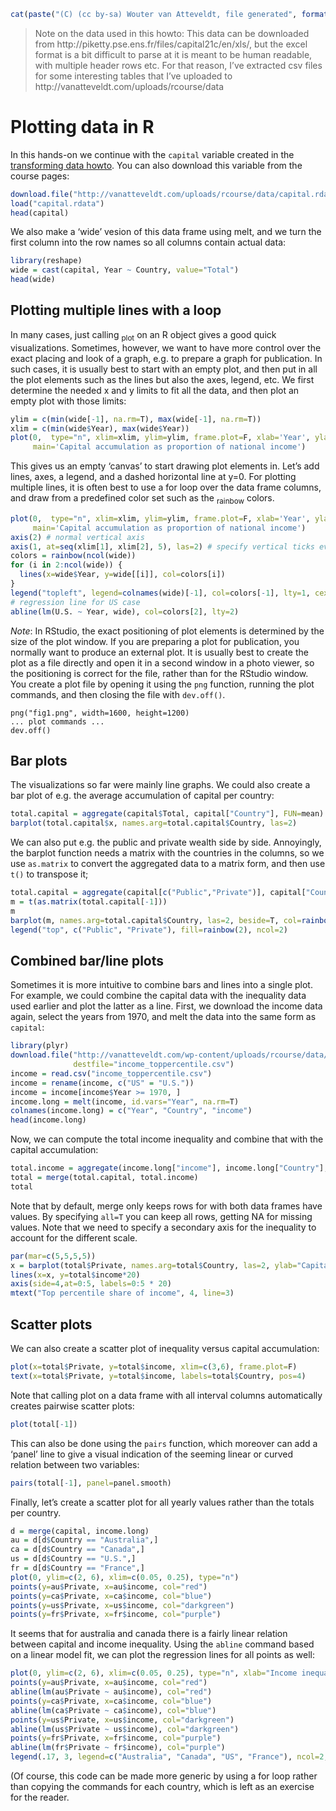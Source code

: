 ```r
cat(paste("(C) (cc by-sa) Wouter van Atteveldt, file generated", format(Sys.Date(), format="%B %d %Y")))
```

> Note on the data used in this howto: 
> This data can be downloaded from http://piketty.pse.ens.fr/files/capital21c/en/xls/, 
> but the excel format is a bit difficult to parse at it is meant to be human readable, with multiple header rows etc. 
> For that reason, I've extracted csv files for some interesting tables that I've uploaded to 
> http://vanatteveldt.com/uploads/rcourse/data

Plotting data in R
===

In this hands-on we continue with the `capital` variable created in the [transforming data howto](4_transforming.md).
You can also download this variable from the course pages:

```r
download.file("http://vanatteveldt.com/uploads/rcourse/data/capital.rdata", destfile="capital.rdata")
load("capital.rdata")
head(capital)
```

We also make a 'wide' vesion of this data frame using melt, and we turn the first column into the row names so all columns contain actual data:

```r
library(reshape)
wide = cast(capital, Year ~ Country, value="Total")
head(wide)
```

Plotting multiple lines with a loop
----

In many cases, just calling ~plot~ on an R object gives a good quick visualizations.
Sometimes, however, we want to have more control over the exact placing and look of a graph, e.g. to prepare a graph for publication.
In such cases, it is usually best to start with an empty plot, and then put in all the plot elements such as the lines but also the axes, legend, etc.
We first determine the needed x and y limits to fit all the data, and then plot an empty plot with those limits:


```r
ylim = c(min(wide[-1], na.rm=T), max(wide[-1], na.rm=T))
xlim = c(min(wide$Year), max(wide$Year))
plot(0,  type="n", xlim=xlim, ylim=ylim, frame.plot=F, xlab='Year', ylab='Capital', axes=F,
     main='Capital accumulation as proportion of national income')
```

This gives us an empty 'canvas' to start drawing plot elements in. Let's add lines, axes, a legend, and a dashed horizontal line at y=0.  For plotting multiple lines, it is often best to use a for loop over the data frame columns, and draw from a predefined color set such as the ~rainbow~ colors. 


```r
plot(0,  type="n", xlim=xlim, ylim=ylim, frame.plot=F, xlab='Year', ylab='Capital', axes=F,
     main='Capital accumulation as proportion of national income')
axis(2) # normal vertical axis
axis(1, at=seq(xlim[1], xlim[2], 5), las=2) # specify vertical ticks every 5 years
colors = rainbow(ncol(wide)) 
for (i in 2:ncol(wide)) {
  lines(x=wide$Year, y=wide[[i]], col=colors[i])  
}
legend("topleft", legend=colnames(wide)[-1], col=colors[-1], lty=1, cex=.65, ncol=2)
# regression line for US case
abline(lm(U.S. ~ Year, wide), col=colors[2], lty=2)
```

*Note*: In RStudio, the exact positioning of plot elements is determined by the size of the plot window.
If you are preparing a plot for publication, you normally want to produce an external plot.
It is usually best to create the plot as a file directly and open it in a second window in a photo viewer, 
so the positioning is correct for the file, rather than for the RStudio window. 
You create a plot file by opening it using the `png` function, running the plot commands, and then closing the file with `dev.off()`.

```
png("fig1.png", width=1600, height=1200)
... plot commands ...
dev.off()
```

Bar plots
----

The visualizations so far were mainly line graphs.
We could also create a bar plot of e.g. the average accumulation of capital per country:

```r
total.capital = aggregate(capital$Total, capital["Country"], FUN=mean)
barplot(total.capital$x, names.arg=total.capital$Country, las=2)
```

We can also put e.g. the public and private wealth side by side.
Annoyingly, the barplot function needs a matrix with the countries in the columns,
so we use `as.matrix` to convert the aggregated data to a matrix form, and then use `t()` to transpose it;

```r
total.capital = aggregate(capital[c("Public","Private")], capital["Country"], FUN=mean)
m = t(as.matrix(total.capital[-1]))
m
barplot(m, names.arg=total.capital$Country, las=2, beside=T, col=rainbow(2), ylim=c(0,6))
legend("top", c("Public", "Private"), fill=rainbow(2), ncol=2)
```

Combined bar/line plots
---

Sometimes it is more intuitive to combine bars and lines into a single plot. 
For example, we could combine the capital data with the inequality data used earlier and plot the latter as a line.
First, we download the income data again, select the years from 1970, and melt the data into the same form as `capital`:
```r
library(plyr)
download.file("http://vanatteveldt.com/wp-content/uploads/rcourse/data/income_toppercentile.csv", 
              destfile="income_toppercentile.csv")
income = read.csv("income_toppercentile.csv")
income = rename(income, c("US" = "U.S."))
income = income[income$Year >= 1970, ]
income.long = melt(income, id.vars="Year", na.rm=T)
colnames(income.long) = c("Year", "Country", "income")
head(income.long)
```

Now, we can compute the total income inequality and combine that with the capital accumulation:

```r
total.income = aggregate(income.long["income"], income.long["Country"], FUN=mean)
total = merge(total.capital, total.income)
total
```

Note that by default, merge only keeps rows for with both data frames have values.
By specifying `all=T` you can keep all rows, getting NA for missing values. 
Note that we need to specify a secondary axis for the inequality to account for the different scale. 

```r
par(mar=c(5,5,5,5))
x = barplot(total$Private, names.arg=total$Country, las=2, ylab="Capital accumulation")
lines(x=x, y=total$income*20)
axis(side=4,at=0:5, labels=0:5 * 20)
mtext("Top percentile share of income", 4, line=3)
```

Scatter plots
---

We can also create a scatter plot of inequality versus capital accumulation:

```r
plot(x=total$Private, y=total$income, xlim=c(3,6), frame.plot=F)
text(x=total$Private, y=total$income, labels=total$Country, pos=4)
```

Note that calling plot on a data frame with all interval columns automatically creates pairwise scatter plots:

```r
plot(total[-1])
```

This can also be done using the `pairs` function, which moreover can add a 'panel' line to give a visual indication of the seeming linear or curved relation between two variables:

```r
pairs(total[-1], panel=panel.smooth)
```

Finally, let's create a scatter plot for all yearly values rather than the totals per country. 

```r
d = merge(capital, income.long)
au = d[d$Country == "Australia",]
ca = d[d$Country == "Canada",]
us = d[d$Country == "U.S.",]
fr = d[d$Country == "France",]
plot(0, ylim=c(2, 6), xlim=c(0.05, 0.25), type="n")
points(y=au$Private, x=au$income, col="red")
points(y=ca$Private, x=ca$income, col="blue")
points(y=us$Private, x=us$income, col="darkgreen")
points(y=fr$Private, x=fr$income, col="purple")
```

It seems that for australia and canada there is a fairly linear relation between capital and income inequality. 
Using the `abline` command based on a linear model fit, we can plot the regression lines for all points as well:

```r
plot(0, ylim=c(2, 6), xlim=c(0.05, 0.25), type="n", xlab="Income inequality", ylab="Capital Accumulation", frame.plot=F)
points(y=au$Private, x=au$income, col="red")
abline(lm(au$Private ~ au$income), col="red")
points(y=ca$Private, x=ca$income, col="blue")
abline(lm(ca$Private ~ ca$income), col="blue")
points(y=us$Private, x=us$income, col="darkgreen")
abline(lm(us$Private ~ us$income), col="darkgreen")
points(y=fr$Private, x=fr$income, col="purple")
abline(lm(fr$Private ~ fr$income), col="purple")
legend(.17, 3, legend=c("Australia", "Canada", "US", "France"), ncol=2, fill=c("red", "blue", "darkgreen", "purple"))
```

(Of course, this code can be made more generic by using a for loop rather than copying the commands for each country,
which is left as an exercise for the reader. 
